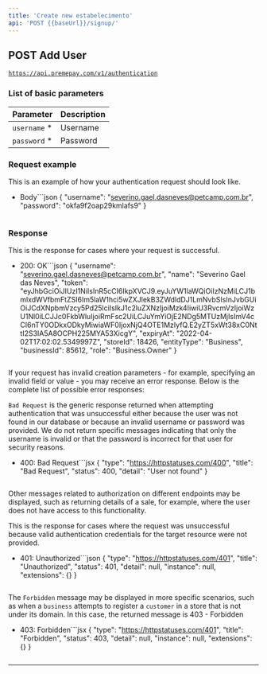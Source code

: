 ```yaml
---
title: 'Create new estabelecimento'
api: 'POST {{baseUrl}}/signup/'
---
```


## **POST Add User**

[`https://api.premepay.com/v1/authentication`](https://api.premepay.com/v1/authentication)

### List of basic parameters

| Parameter     | Description |
| ------------- | ----------- |
| `username` \* | Username    |
| `password` \* | Password    |

### **Request example**

This is an example of how your authentication request should look like.

* Body```json
  {
    "username": "severino.gael.dasneves@petcamp.com.br",
    "password": "okfa9f2oap29kmlafs9"
  }
  ```

### **Response**

This is the response for cases where your request is successful.

* 200: OK```json
  {
  	"username": "severino.gael.dasneves@petcamp.com.br",
  	"name": "Severino Gael das Neves",
  	"token": "eyJhbGciOiJIUzI1NiIsInR5cCI6IkpXVCJ9.eyJuYW1laWQiOiIzNzMiLCJ1bmlxdWVfbmFtZSI6Im5laW1hci5wZXJlekB3ZWdldDJ1LmNvbSIsInJvbGUiOiJCdXNpbmVzcy5Pd25lciIsIkJ1c2luZXNzIjoiMzk4IiwiU3RvcmVzIjoiWzU1Nl0iLCJJc0FkbWluIjoiRmFsc2UiLCJuYmYiOjE2NDg5MTUzMjIsImV4cCI6nTY0ODkxODkyMiwiaWF0IjoxNjQ4OTE1MzIyfQ.E2yZT5xWt38xC0NttI2S3IA5A8OCPH225MYA53XicgY",
  	"expiryAt": "2022-04-02T17:02:02.5349997Z",
  	"storeId": 18426,
  	"entityType": "Business",
  	"businessId": 85612,
  	"role": "Business.Owner"
  }
  ```

If your request has invalid creation parameters - for example, specifying an invalid field or value - you may receive an error response. Below is the complete list of possible error responses:

`Bad Request` is the generic response returned when attempting authentication that was unsuccessful either because the user was not found in our database or because an invalid username or password was provided. We do not return specific messages indicating that only the username is invalid or that the password is incorrect for that user for security reasons.

* 400: Bad Request```jsx
  {
      "type": "https://httpstatuses.com/400",
      "title": "Bad Request",
      "status": 400,
      "detail": "User not found"
  }
  ```

Other messages related to authorization on different endpoints may be displayed, such as returning details of a sale, for example, where the user does not have access to this functionality.

This is the response for cases where the request was unsuccessful because valid authentication credentials for the target resource were not provided.

* 401: Unauthorized```json
  {
    "type": "https://httpstatuses.com/401",
    "title": "Unauthorized",
    "status": 401,
    "detail": null,
    "instance": null,
    "extensions": {}
  }
  ```

The `Forbidden`  message may be displayed in more specific scenarios, such as when a `business` attempts to register a `customer` in a store that is not under its domain. In this case, the returned message is 403 - Forbidden

* 403: Forbidden```jsx
  {
    "type": "https://httpstatuses.com/401",
    "title": "Forbidden",
    "status": 403,
    "detail": null,
    "instance": null,
    "extensions": {}
  }
  ```

***